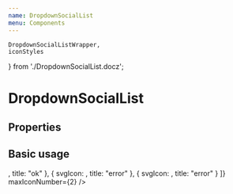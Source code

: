 ```yaml
---
name: DropdownSocialList
menu: Components
---
```


    DropdownSocialListWrapper,
    iconStyles
} from './DropdownSocialList.docz';

# DropdownSocialList

## Properties

<Props of={DropdownSocialList} />

## Basic usage

<Playground>
    <DropdownSocialListWrapper>
        <DropdownSocialList
            icons={[
                {
                    svgIcon: <Checked style={iconStyles} />,
                    title: "ok"
                },
                {
                    svgIcon: <Cancel style={iconStyles} />,
                    title: "error"
                },
                {
                    svgIcon: <Checked style={iconStyles} />,
                    title: "error"
                }
            ]}
            maxIconNumber={2}
        />
    </DropdownSocialListWrapper>
</Playground>
